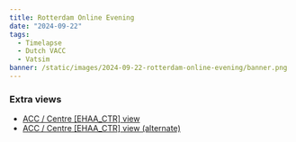 ```yaml
---
title: Rotterdam Online Evening
date: "2024-09-22"
tags:
  - Timelapse
  - Dutch VACC
  - Vatsim
banner: /static/images/2024-09-22-rotterdam-online-evening/banner.png
---
```


<Youtube id="_gc3arH3eBY" />

### Extra views

- [ACC / Centre [EHAA_CTR] view](https://youtu.be/5ZgWW4zGmQk)
- [ACC / Centre [EHAA_CTR] view (alternate)](https://youtu.be/UJZPxihysCA)
